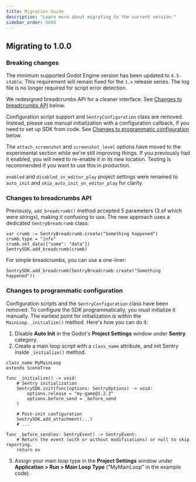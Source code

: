 ```yaml
---
title: Migration Guide
description: "Learn more about migrating to the current version."
sidebar_order: 8000
---
```


## Migrating to 1.0.0

### Breaking changes

The minimum supported Godot Engine version has been updated to `4.5-stable`. This requirement will remain fixed for the `1.x` release series. The log file is no longer required for script error detection.

We redesigned breadcrumbs API for a cleaner interface. See [Changes to breadcrumbs API](#changes-to-breadcrumbs-api) below.

Configuration script support and `SentryConfiguration` class are removed. Instead, please use manual initialization with a configuration callback, if you need to set up SDK from code. See [Changes to programmatic configuration](#changes-to-programmatic-configuration) below.

The `attach_screenshot` and `screenshot_level` options have moved to the experimental section while we're still improving things. If you previously had it enabled, you will need to re-enable it in its new location. Testing is recommended if you want to use this in production.

`enabled` and `disabled_in_editor_play` project settings were renamed to `auto_init` and `skip_auto_init_on_editor_play` for clarity.


### Changes to breadcrumbs API

Previously, `add_breadcrumb()` method accepted 5 parameters (3 of which were strings), making it confusing to use. The new approach uses a dedicated `SentryBreadcrumb` class:

```gdscript
var crumb := SentryBreadcrumb.create("Something happened")
crumb.type = "info"
crumb.set_data({"some": "data"})
SentrySDK.add_breadcrumb(crumb)
```

For simple breadcrumbs, you can use a one-liner:
```gdscript
SentrySDK.add_breadcrumb(SentryBreadcrumb.create("Something happened"))
```

### Changes to programmatic configuration

Configuration scripts and the `SentryConfiguration` class have been removed. To configure the SDK programmatically, you must initialize it manually. The earliest point for initialization is within the `MainLoop._initialize()` method. Here's how you can do it:

1. Disable **Auto Init** in the Godot's **Project Settings** window under **Sentry** category.
2. Create a main loop script with a `class_name` attribute, and init Sentry inside `_initialize()` method.
```gdscript
class_name MyMainLoop
extends SceneTree

func _initialize() -> void:
	# Sentry initialization
	SentrySDK.init(func(options: SentryOptions) -> void:
		options.release = "my-game@1.2.3"
		options.before_send = _before_send
	)

	# Post-init configuration
	SentrySDK.add_attachment(...)
	# ...

func _before_send(ev: SentryEvent) -> SentryEvent:
	# Return the event (with or without modifications) or null to skip reporting.
	return ev
```
3. Assign your main loop type in the **Project Settings** window under **Application > Run > Main Loop Type** ("MyMainLoop" in the example code).
